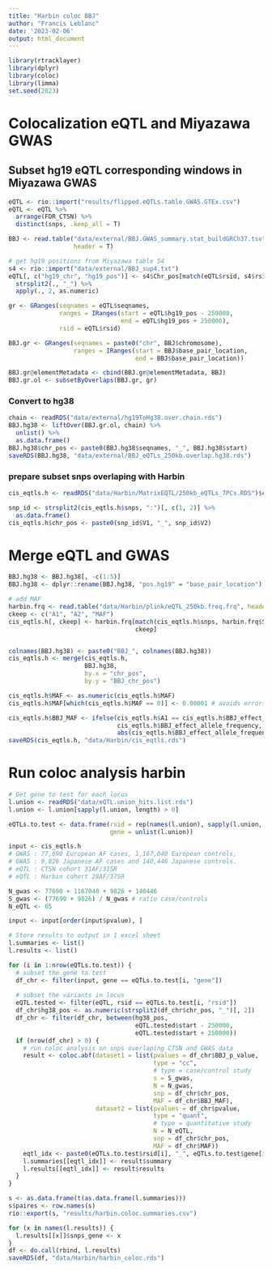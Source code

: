 ```yaml
---
title: "Harbin coloc BBJ"
author: "Francis Leblanc"
date: '2023-02-06'
output: html_document
---
```


```r
library(rtracklayer)
library(dplyr)
library(coloc)
library(limma)
set.seed(2023)
```

# Colocalization eQTL and Miyazawa GWAS

## Subset hg19 eQTL corresponding windows in Miyazawa GWAS

```r
eQTL <- rio::import("results/flipped.eQTLs.table.GWAS.GTEx.csv")
eQTL <- eQTL %>% 
  arrange(FDR_CTSN) %>% 
  distinct(snps, .keep_all = T)

BBJ <- read.table("data/external/BBJ.GWAS_summary.stat_buildGRCh37.tsv",
                  header = T)

# get hg19 positions from Miyazawa table S4
s4 <- rio::import("data/external/BBJ_sup4.txt")
eQTL[, c("hg19_chr", "hg19_pos")] <- s4$Chr_pos[match(eQTL$rsid, s4$rsid)] %>%
  strsplit2(., "_") %>%
  apply(., 2, as.numeric)

gr <- GRanges(seqnames = eQTL$seqnames,
              ranges = IRanges(start = eQTL$hg19_pos - 250000,
                               end = eQTL$hg19_pos + 250000), 
              rsid = eQTL$rsid)

BBJ.gr <- GRanges(seqnames = paste0("chr", BBJ$chromosome),
                  ranges = IRanges(start = BBJ$base_pair_location,
                                   end = BBJ$base_pair_location))

BBJ.gr@elementMetadata <- cbind(BBJ.gr@elementMetadata, BBJ)
BBJ.gr.ol <- subsetByOverlaps(BBJ.gr, gr)
```

### Convert to hg38

```r
chain <- readRDS("data/external/hg19ToHg38.over.chain.rds")
BBJ.hg38 <- liftOver(BBJ.gr.ol, chain) %>% 
  unlist() %>% 
  as.data.frame()
BBJ.hg38$chr_pos <- paste0(BBJ.hg38$seqnames, "_", BBJ.hg38$start)
saveRDS(BBJ.hg38, "data/external/BBJ_eQTLs_250kb.overlap.hg38.rds")
```

### prepare subset snps overlaping with Harbin

```r
cis_eqtls.h <- readRDS("data/Harbin/MatrixEQTL/250kb_eQTLs_7PCs.RDS")$cis$eqtls

snp_id <- strsplit2(cis_eqtls.h$snps, ":")[, c(1, 2)] %>%
  as.data.frame()
cis_eqtls.h$chr_pos <- paste0(snp_id$V1, "_", snp_id$V2)
```

# Merge eQTL and GWAS

```r
BBJ.hg38 <- BBJ.hg38[, -c(1:5)]
BBJ.hg38 <- dplyr::rename(BBJ.hg38, "pos.hg19" = "base_pair_location")

# add MAF
harbin.frq <- read.table("data/Harbin/plink/eQTL_250kb.freq.frq", header = T)
ckeep <- c("A1", "A2", "MAF")
cis_eqtls.h[, ckeep] <- harbin.frq[match(cis_eqtls.h$snps, harbin.frq$SNP), 
                                   ckeep]


colnames(BBJ.hg38) <- paste0("BBJ_", colnames(BBJ.hg38))
cis_eqtls.h <- merge(cis_eqtls.h, 
                     BBJ.hg38,
                     by.x = "chr_pos", 
                     by.y = "BBJ_chr_pos")

cis_eqtls.h$MAF <- as.numeric(cis_eqtls.h$MAF)
cis_eqtls.h$MAF[which(cis_eqtls.h$MAF == 0)] <- 0.00001 # avoids errors 

cis_eqtls.h$BBJ_MAF <- ifelse(cis_eqtls.h$A1 == cis_eqtls.h$BBJ_effect_allele,
                              cis_eqtls.h$BBJ_effect_allele_frequency,
                              abs(cis_eqtls.h$BBJ_effect_allele_frequency - 1))
saveRDS(cis_eqtls.h, "data/Harbin/cis_eqtls.rds") 
```

# Run coloc analysis harbin

```r
# Get gene to test for each locus
l.union <- readRDS("data/eQTL.union_hits.list.rds")
l.union <- l.union[sapply(l.union, length) > 0]

eQTLs.to.test <- data.frame(rsid = rep(names(l.union), sapply(l.union, length)),
                            gene = unlist(l.union))

input <- cis_eqtls.h
# GWAS : 77,690 European AF cases, 1,167,040 European controls, 
# GWAS : 9,826 Japanese AF cases and 140,446 Japanese controls.
# eQTL : CTSN cohort 31AF/31SR
# eQTL : Harbin cohort 28AF/37SR

N_gwas <- 77690 + 1167040 + 9826 + 140446
S_gwas <- (77690 + 9826) / N_gwas # ratio case/controls
N_eQTL <- 65

input <- input[order(input$pvalue), ]

# Store results to output in 1 excel sheet
l.summaries <- list()
l.results <- list()

for (i in 1:nrow(eQTLs.to.test)) {
  # subset the gene to test
  df_chr <- filter(input, gene == eQTLs.to.test[i, "gene"])
  
  # subset the variants in locus
  eQTL.tested <- filter(eQTL, rsid == eQTLs.to.test[i, "rsid"])
  df_chr$hg38_pos <- as.numeric(strsplit2(df_chr$chr_pos, "_")[, 2])
  df_chr <- filter(df_chr, between(hg38_pos, 
                                   eQTL.tested$start - 250000,
                                   eQTL.tested$start + 250000))
  if (nrow(df_chr) > 0) {
    # run coloc analysis on snps overlaping CTSN and GWAS data
    result <- coloc.abf(dataset1 = list(pvalues = df_chr$BBJ_p_value,
                                        type = "cc",
                                        # type = case/control study
                                        s = S_gwas,
                                        N = N_gwas,
                                        snp = df_chr$chr_pos,
                                        MAF = df_chr$BBJ_MAF),
                        dataset2 = list(pvalues = df_chr$pvalue,
                                        type = "quant",
                                        # type = quantitative study
                                        N = N_eQTL,
                                        snp = df_chr$chr_pos,
                                        MAF = df_chr$MAF))
    eqtl_idx <- paste0(eQTLs.to.test$rsid[i], "_", eQTLs.to.test$gene[i])
    l.summaries[[eqtl_idx]] <- result$summary
    l.results[[eqtl_idx]] <- result$results
  }
}

s <- as.data.frame(t(as.data.frame(l.summaries)))
s$paires <- row.names(s)
rio::export(s, "results/harbin.coloc.summaries.csv")

for (x in names(l.results)) {
  l.results[[x]]$snps_gene <- x
}
df <- do.call(rbind, l.results)
saveRDS(df, "data/Harbin/harbin_coloc.rds")
```
